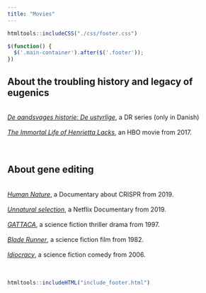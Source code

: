 ```yaml
---
title: "Movies"
---
```


```r
htmltools::includeCSS("./css/footer.css")
```

```js
$(function() {
  $('.main-container').after($('.footer'));
})
```

## About the troubling history and legacy of eugenics 
<br>
<a href="https://www.dr.dk/drtv/episode/de-aandssvages-historie_-de-ustyrlige_113803" target="_blank" rel="noopener noreferrer" title="De aandsvages historie: De ustyrlige">_De aandsvages historie: De ustyrlige_</a>, a DR series (only in Danish)
<br><br>
<a href="https://www.imdb.com/title/tt5686132/" target="_blank" rel="noopener noreferrer" title="The Immortal Life of Henrietta Lacks">_The Immortal Life of Henrietta Lacks_</a>, an HBO movie from 2017.
<br><br><br>

## About gene editing 
<br>
<a href="https://www.imdb.com/title/tt9612680/" target="_blank" rel="noopener noreferrer" title="Human Nature">_Human Nature_</a>, a Documentary about CRISPR from 2019.
<br><br>
<a href="https://www.netflix.com/dk-en/title/80208910" target="_blank" rel="noopener noreferrer" title="Netflix's Unnatural selection">_Unnatural selection_</a>, a Netflix Documentary from 2019.
<br><br>
<a href="https://www.imdb.com/title/tt0119177/" target="_blank" rel="noopener noreferrer" title="GATTACA">_GATTACA_</a>, a science fiction thriller drama from 1997.
<br><br>
<a href="https://www.imdb.com/title/tt0083658/" target="_blank" rel="noopener noreferrer" title="Blade Runner">_Blade Runner_</a>, a science fiction film from 1982.
<br><br>
<a href="https://www.imdb.com/title/tt0387808/" target="_blank" rel="noopener noreferrer" title="Idiocracy">_Idiocracy_</a>, a science fiction comedy from 2006.
<br><br><br>

```r
htmltools::includeHTML("include_footer.html")
```